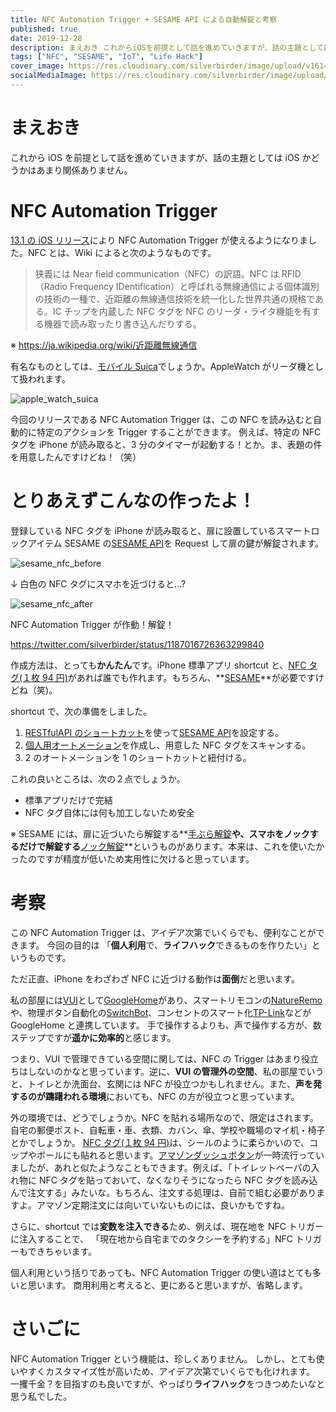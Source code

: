 ```yaml
---
title: NFC Automation Trigger + SESAME API による自動解錠と考察
published: true
date: 2019-12-28
description: まえおき これからiOSを前提として話を進めていきますが、話の主題としてはiOSかどうかはあまり関係ありません。 NFC Automation Trigger 13.1のiOSリリース によりNFC Automation Triggerが使えるようになりました。NFCとは、Wikiによると次のようなものです。
tags: ["NFC", "SESAME", "IoT", "Life Hack"]
cover_image: https://res.cloudinary.com/silverbirder/image/upload/v1614345501/silver-birder.github.io/blog/apple_watch_suica.jpg
socialMediaImage: https://res.cloudinary.com/silverbirder/image/upload/v1614345501/silver-birder.github.io/blog/apple_watch_suica.jpg
---
```



# まえおき

これから iOS を前提として話を進めていきますが、話の主題としては iOS かどうかはあまり関係ありません。

# NFC Automation Trigger

[13.1 の iOS リリース](https://support.apple.com/ja-jp/HT210393#131)により NFC Automation Trigger が使えるようになりました。NFC とは、Wiki によると次のようなものです。

> 狭義には Near field communication（NFC）の訳語。NFC は RFID（Radio Frequency IDentification）と呼ばれる無線通信による個体識別の技術の一種で、近距離の無線通信技術を統一化した世界共通の規格である。IC チップを内蔵した NFC タグを NFC のリーダ・ライタ機能を有する機器で読み取ったり書き込んだりする。

※ https://ja.wikipedia.org/wiki/近距離無線通信

有名なものとしては、[モバイル Suica](https://www.jreast.co.jp/mobilesuica/index.html/)でしょうか。AppleWatch がリーダ機として扱われます。

<Image
  src="https://res.cloudinary.com/silverbirder/image/upload/v1614345501/silver-birder.github.io/blog/apple_watch_suica.jpg"
  width={850}
  height={1015}
  layout="constrained"
  alt="apple_watch_suica"
/>

今回のリリースである NFC Automation Trigger は、この NFC を読み込むと自動的に特定のアクションを Trigger することができます。
例えば、特定の NFC タグを iPhone が読み取ると、3 分のタイマーが起動する！とか。ま、表題の件を用意したんですけどね！（笑）

# とりあえずこんなの作ったよ！

登録している NFC タグを iPhone が読み取ると、扉に設置しているスマートロックアイテム SESAME の[SESAME API](https://docs.candyhouse.co/#sesame-api)を Request して扉の鍵が解錠されます。

<Image
  src="https://res.cloudinary.com/silverbirder/image/upload/v1614345607/silver-birder.github.io/blog/sesame_nfc_before.png"
  width={816}
  height={936}
  layout="constrained"
  alt="sesame_nfc_before"
/>

↓ 白色の NFC タグにスマホを近づけると...?

<Image
  src="https://res.cloudinary.com/silverbirder/image/upload/v1614345642/silver-birder.github.io/blog/sesame_nfc_after.png"
  width={824}
  height={862}
  layout="constrained"
  alt="sesame_nfc_after"
/>

NFC Automation Trigger が作動！解錠！

https://twitter.com/silverbirder/status/1187016726363299840

作成方法は、とっても**かんたん**です。iPhone 標準アプリ shortcut と、[NFC タグ(１枚 94 円)](https://www.amazon.co.jp/gp/product/B00GXSGL5G/)があれば誰でも作れます。もちろん、**[SESAME](https://www.amazon.co.jp/dp/B0787N1L3M)**が必要ですけどね（笑)。

shortcut で、次の準備をしました。

1. [RESTfulAPI のショートカット](https://support.apple.com/ja-jp/guide/shortcuts/apd58d46713f/ios)を使って[SESAME API](https://docs.candyhouse.co/#sesame-api)を設定する。
2. [個人用オートメーション](https://reliphone.jp/nfc-automation/)を作成し、用意した NFC タグをスキャンする。
3. 2 のオートメーションを 1 のショートカットと紐付ける。

これの良いところは、次の２点でしょうか。

- 標準アプリだけで完結
- NFC タグ自体には何も加工しないため安全

※ SESAME には、扉に近づいたら解錠する**[手ぶら解錠](https://jp.candyhouse.co/blogs/how-to/%E6%89%8B%E3%81%B6%E3%82%89%E8%A7%A3%E9%8C%A0%E6%A9%9F%E8%83%BD-%E3%82%92%E8%A8%AD%E5%AE%9A%E3%81%99%E3%82%8B)**や、スマホをノックするだけで解錠する**[ノック解錠](https://jp.candyhouse.co/blogs/how-to/%E3%83%8E%E3%83%83%E3%82%AF%E6%A9%9F%E8%83%BD%E3%82%92%E8%A8%AD%E5%AE%9A%E3%81%99%E3%82%8B)**というものがあります。本来は、これを使いたかったのですが精度が低いため実用性に欠けると思っています。

# 考察

この NFC Automation Trigger は、アイデア次第でいくらでも、便利なことができます。
今回の目的は 「**個人利用**で、**ライフハック**できるものを作りたい」というものです。

ただ正直、iPhone をわざわざ NFC に近づける動作は**面倒**だと思います。

私の部屋には[VUI](https://en.wikipedia.org/wiki/Voice_user_interface)として[GoogleHome](https://store.google.com/jp/product/google_home_mini)があり、スマートリモコンの[NatureRemo](https://nature.global/)や、物理ボタン自動化の[SwitchBot](https://www.switchbot.jp/)、コンセントのスマート化[TP-Link](https://www.amazon.co.jp/dp/B078HSBNMT/)などが GoogleHome と連携しています。
手で操作するよりも、声で操作する方が、数ステップですが**遥かに効率的**と感じます。

つまり、VUI で管理できている空間に関しては、NFC の Trigger はあまり役立ちはしないのかなと思っています。逆に、**VUI の管理外の空間**、私の部屋でいうと、トイレとか洗面台、玄関には NFC が役立つかもしれません。また、**声を発するのが躊躇われる環境**においても、NFC の方が役立つと思っています。

外の環境では、どうでしょうか。NFC を貼れる場所なので、限定はされます。
自宅の郵便ポスト、自転車・車、衣類、カバン、傘、学校や職場のマイ机・椅子とかでしょうか。
[NFC タグ(１枚 94 円)](https://www.amazon.co.jp/gp/product/B00GXSGL5G/)は、シールのように柔らかいので、コップやボールにも貼れると思います。[アマゾンダッシュボタン](https://ja.wikipedia.org/wiki/Amazon_Dash)が一時流行っていましたが、あれと似たようなこともできます。例えば、「トイレットペーパの入れ物に NFC タグを貼っておいて、なくなりそうになったら NFC タグを読み込んで注文する」みたいな。もちろん、注文する処理は、自前で組む必要がありますよ。アマゾン定期注文には向いていないものには、良いかもですね。

さらに、shortcut では**変数を注入できる**ため、例えば、現在地を NFC トリガーに注入することで、
「現在地から自宅までのタクシーを予約する」NFC トリガーもできちゃいます。

個人利用という括りであっても、NFC Automation Trigger の使い道はとても多いと思います。
商用利用と考えると、更にあると思いますが、省略します。

# さいごに

NFC Automation Trigger という機能は、珍しくありません。
しかし、とても使いやすくカスタマイズ性が高いため、アイデア次第でいくらでも化けれます。
一攫千金？を目指すのも良いですが、やっぱり**ライフハック**をつきつめたいなと思う私でした。
